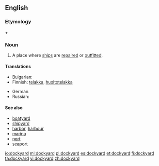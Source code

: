 ==English==

===Etymology===
{{term|dock}} + {{term|yard}}

===Noun===
{{en-noun}}

# A place where [[ship]]s are [[repair|repaired]] or [[outfit|outfitted]].

====Translations====
{{trans-top|ship repair place}}
* Bulgarian: {{t|bg|корабостроителница|f}}
* Finnish: [[telakka]], [[huoltotelakka]]
{{trans-mid}}
* German: {{t|de|Werft|f}}
* Russian: {{t|ru|судоремонтный завод|m|sc=Cyrl}}
{{trans-bottom}}

====See also====
* [[boatyard]]
* [[shipyard]]
* [[harbor]], [[harbour]]
* [[marina]]
* [[port]]
* [[seaport]]

[[io:dockyard]]
[[ml:dockyard]]
[[pl:dockyard]]
[[es:dockyard]]
[[et:dockyard]]
[[fi:dockyard]]
[[ta:dockyard]]
[[vi:dockyard]]
[[zh:dockyard]]